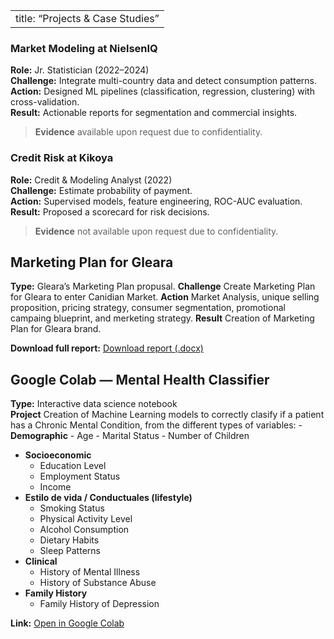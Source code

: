 
---
title: "Projects & Case Studies"
---

### Market Modeling at NielsenIQ
**Role:** Jr. Statistician (2022–2024)  
**Challenge:** Integrate multi-country data and detect consumption patterns.  
**Action:** Designed ML pipelines (classification, regression, clustering) with cross-validation.  
**Result:** Actionable reports for segmentation and commercial insights.

> **Evidence** available upon request due to confidentiality.

### Credit Risk at Kikoya
**Role:** Credit & Modeling Analyst (2022)  
**Challenge:** Estimate probability of payment.  
**Action:** Supervised models, feature engineering, ROC-AUC evaluation.  
**Result:** Proposed a scorecard for risk decisions.

> **Evidence** not available upon request due to confidentiality.

## Marketing Plan for Gleara
**Type:** Gleara's Marketing Plan propusal.
**Challenge** Create Marketing Plan for Gleara to enter Canidian Market.
**Action** Market Analysis, unique selling proposition, pricing strategy, consumer segmentation, promotional campaing blueprint, and merketing strategy.
**Result** Creation of Marketing Plan for Gleara brand.

::: callout-note
**Download full report:** [Download report (.docx)](Group 2 Final Project Marketing Plan submission.docx)
:::

## Google Colab — Mental Health Classifier
**Type:** Interactive data science notebook  
**Project** Creation of Machine Learning models to correctly clasify if a patient has a Chronic Mental Condition, from the different types of variables:
- **Demographic**
  - Age
  - Marital Status
  - Number of Children

- **Socioeconomic**
  - Education Level
  - Employment Status
  - Income

- **Estilo de vida / Conductuales (lifestyle)**
  - Smoking Status
  - Physical Activity Level
  - Alcohol Consumption
  - Dietary Habits
  - Sleep Patterns

- **Clinical**
  - History of Mental Illness
  - History of Substance Abuse

- **Family History**
  - Family History of Depression

**Link:** [Open in Google Colab](https://colab.research.google.com/drive/1c2CKbu918Os7r1U1GFynlJLd_CdlO56t){.btn .btn-primary target="_blank" aria-label="Open second Google Colab"}